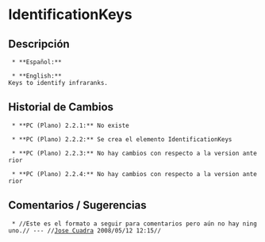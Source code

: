 = IdentificationKeys =

== Descripción ==
  * **Español:**
 

  * **English:**
 Keys to identify infraranks.


== Historial de Cambios ==
  * **PC (Plano) 2.2.1:** No existe

  * **PC (Plano) 2.2.2:** Se crea el elemento IdentificationKeys

  * **PC (Plano) 2.2.3:** No hay cambios con respecto a la version anterior

  * **PC (Plano) 2.2.4:** No hay cambios con respecto a la version anterior


== Comentarios / Sugerencias ==

  * //Este es el formato a seguir para comentarios pero aún no hay ninguno.// --- //[[jcuadra@inbio.ac.cr|Jose Cuadra]] 2008/05/12 12:15//

